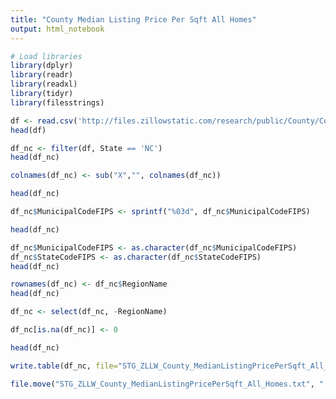 ```yaml
---
title: "County Median Listing Price Per Sqft All Homes"
output: html_notebook
---
```


```r
# Load libraries
library(dplyr)
library(readr)
library(readxl)
library(tidyr)
library(filesstrings)
```

```r
df <- read.csv('http://files.zillowstatic.com/research/public/County/County_MedianListingPricePerSqft_AllHomes.csv')
head(df)
```

```r
df_nc <- filter(df, State == 'NC')
head(df_nc)
```

```r
colnames(df_nc) <- sub("X","", colnames(df_nc))

head(df_nc)
```

```r
df_nc$MunicipalCodeFIPS <- sprintf("%03d", df_nc$MunicipalCodeFIPS)

```

```r
head(df_nc)
```

```r
df_nc$MunicipalCodeFIPS <- as.character(df_nc$MunicipalCodeFIPS)
df_nc$StateCodeFIPS <- as.character(df_nc$StateCodeFIPS)
head(df_nc)
```

```r
rownames(df_nc) <- df_nc$RegionName
head(df_nc)
```

```r
df_nc <- select(df_nc, -RegionName)
```

```r
df_nc[is.na(df_nc)] <- 0

head(df_nc)
```


```r
write.table(df_nc, file="STG_ZLLW_County_MedianListingPricePerSqft_All_Homes.txt", sep='\t')
```

```r
file.move("STG_ZLLW_County_MedianListingPricePerSqft_All_Homes.txt", "../Updates/", overwrite=TRUE)
```